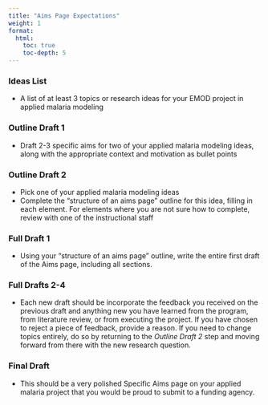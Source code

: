 ```yaml
---
title: "Aims Page Expectations"
weight: 1
format: 
  html: 
    toc: true
    toc-depth: 5
---
```



### Ideas List

* A list of at least 3 topics or research ideas for your EMOD project in applied malaria modeling

### Outline Draft 1

* Draft 2-3 specific aims for two of your applied malaria modeling ideas, along with the appropriate context and motivation as bullet points

### Outline Draft 2

* Pick one of your applied malaria modeling ideas
* Complete the "structure of an aims page" outline for this idea, filling in each element. For elements where you are not sure how to complete, review with one of the instructional staff

### Full Draft 1

* Using your "structure of an aims page" outline, write the entire first draft of the Aims page, including all sections.

### Full Drafts 2-4

* Each new draft should be incorporate the feedback you received on the previous draft and anything new you have learned from the program, from literature review, or from executing the project. If you have chosen to reject a piece of feedback, provide a reason. If you need to change topics entirely, do so by returning to the *Outline Draft 2* step and moving forward from there with the new research question.

### Final Draft

* This should be a very polished Specific Aims page on your applied malaria project that you would be proud to submit to a funding agency.
